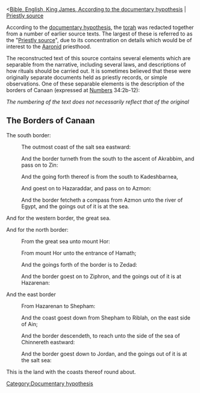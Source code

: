 <[[Bible, English, King James, According to the documentary hypothesis]] | [[Bible, English, King James, Documentary Hypothesis, Priestly source|Priestly source]]

According to the [[w:documentary hypothesis|documentary hypothesis]], the [[w:torah|torah]] was redacted together from a number of earlier source texts. The largest of these is referred to as the "[[w:Priestly source|Priestly source]]", due to its concentration on details which would be of interest to the [[w:Aaron|Aaron]]id priesthood. 

The reconstructed text of this source contains several elements which are separable from the narrative, including several laws, and descriptions of how rituals should be carried out. It is sometimes believed that these were originally separate documents held as priestly records, or simple observations. One of these separable elements is the description of the borders of Canaan (expressed at [[w:Book of numbers|Numbers]] 34:2b-12):

''The numbering of the text does not necessarily reflect that of the original''
== The Borders of Canaan ==

{{font|size=smaller|color=#0000FF|1}} The south border:

:{{font|size=smaller|color=#0000FF|A}} The outmost coast of the salt sea eastward:

:{{font|size=smaller|color=#0000FF|B}} And the border turneth from the south to the ascent of Akrabbim, and pass on to Zin: 

:{{font|size=smaller|color=#0000FF|C}} And the going forth thereof is from the south to Kadeshbarnea, 

:{{font|size=smaller|color=#0000FF|D}} And goest on to Hazaraddar, and pass on to Azmon:

:{{font|size=smaller|color=#0000FF|E}} And the border fetcheth a compass from Azmon unto the river of Egypt, and the goings out of it is at the sea.

{{font|size=smaller|color=#0000FF|2}} And for the western border, the great sea.

{{font|size=smaller|color=#0000FF|3}} And for the north border: 

:{{font|size=smaller|color=#0000FF|A}} From the great sea unto mount Hor:

:{{font|size=smaller|color=#0000FF|B}} From mount Hor unto the entrance of Hamath; 

:{{font|size=smaller|color=#0000FF|C}} And the goings forth of the border is to Zedad:

:{{font|size=smaller|color=#0000FF|D}} And the border goest on to Ziphron, and the goings out of it is at Hazarenan: 

{{font|size=smaller|color=#0000FF|4}} And the east border

:{{font|size=smaller|color=#0000FF|A}} From Hazarenan to Shepham:

:{{font|size=smaller|color=#0000FF|B}} And the coast goest down from Shepham to Riblah, on the east side of Ain; 

:{{font|size=smaller|color=#0000FF|C}} And the border descendeth, to reach unto the side of the sea of Chinnereth eastward:

:{{font|size=smaller|color=#0000FF|D}} And the border goest down to Jordan, and the goings out of it is at the salt sea: 

{{font|size=smaller|color=#0000FF|5}} This is the land with the coasts thereof round about.

[[Category:Documentary hypothesis]]